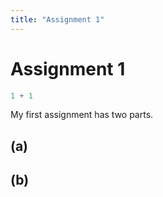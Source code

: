 ```yaml
---
title: "Assignment 1"
---
```


# Assignment 1

```r
1 + 1
```

My first assignment has two parts.

## (a)

## (b)